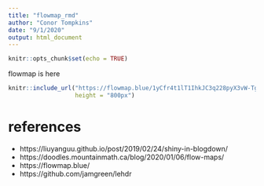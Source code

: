 ```yaml
---
title: "flowmap_rmd"
author: "Conor Tompkins"
date: "9/1/2020"
output: html_document
---
```


```r
knitr::opts_chunk$set(echo = TRUE)
```
flowmap is here
```r
knitr::include_url("https://flowmap.blue/1yCfr4t1lT1IhkJC3q228pyX3vW-Tghj1jzFZRBC66-Y?v=37.502320,-80.108000,5.64,0,0&a=0&as=1&b=1&bo=75&c=1&ca=1&d=1&fe=1&lt=1&lfm=ALL&col=interpolateViridis&f=50",
                   height = "800px")
```

# references
* https://liuyanguu.github.io/post/2019/02/24/shiny-in-blogdown/
* https://doodles.mountainmath.ca/blog/2020/01/06/flow-maps/
* https://flowmap.blue/
* https://github.com/jamgreen/lehdr